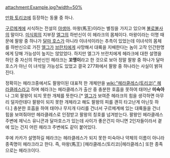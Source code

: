 attachment:Example.jpg?width=50%

[[토리코(만화)|만화 토리코]]에 등장하는 동물 중 하나.

[[구르메계]]에 서식하는 전설의 [[야생마]]. 마왕(馬王)이라는 별칭을 가지고 있으며 [[불로불사]]의 말이다. [[미식회]]의 지부장 [[엘그]]의 하반신이 이 헤라크의 몸체이다. 마왕이라는 이명 때문에 팔왕 중 하나가 [[달마 호스]]가 아니라 이녀석이라는 추측이 있었는데 이녀석의 몸체를 하반신으로 가진 [[엘그]]가 [[브란치]]에게 사망해서 대륙을 지배한다는 놈이 고작 인간한명에게 당해 가능성이 높지는 않았었다. 하지만 엘그가 브란치에게 헤라크에 대한 설명을 하던 중 자신의 하반신인 헤라크는 '''꼬맹이'''라고 한 것으로 보아 정말 팔왕 중 하나가 달마 호스가 아닌 이 녀석일 가능성도 있었고 결국 277화에서 팔왕 중 하나라는 사실이 밝혀진다.

정확히는 헤라크중에서도 팔왕이된 대표적 한 개체만을 [[wiki:"헤라클레스(토리코)" 헤라클레스]]라고 하며 헤라크는 헤라클레스가 출산 중 충분한 호흡을 못하여 태어난 '''미숙아'''나 그외 팔왕이 되지 못한 개체를 뜻한다.[* [[엘그]]가 보여준 헤라크의 힘을 생각하면 아무리 덜자란데다 팔왕이 되지 못한 개체라고 해도 팔왕의 피를 괜히 타고난게 아닌듯 하다.] 충분한 호흡을 하여 태어나 무지개 다리를 건너서 구르메계에 있는 대륙들을 건너 힘을 보여줘야만 헤라클레스로 인정받고 팔왕의 칭호를 넘겨받는다. 팔왕인 헤라클레스 주변에 제닉스 유니콘과 달마호스가 있는데 사이가 좋은건지 아니면 2인자들이라서 곁에 있는 건지 어린 헤라크 주변에도 같이 붙어있다.

후에 카카가 설명하길 헤라크는 헤라클레스가 되지 못한 미숙아나 약체의 이름이 아니라 종족명이 헤라크라고 한다. 즉, 마왕(馬王) [헤라클레스(토리코)|헤라클레스] 또한 종족으로는 헤라크이다.
